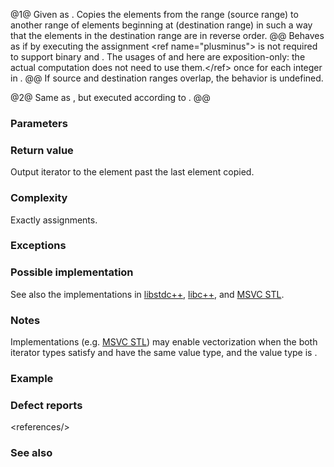 {{cpp/title|reverse_copy}}
{{cpp/algorithm/navbar}}
{{dcl begin}}
{{dcl header|algorithm}}
{{dcl|num=1|notes={{mark constexpr since c++20}}|
template&lt; class BidirIt, class OutputIt &gt;
OutputIt reverse_copy( BidirIt first, BidirIt last,
                       OutputIt d_first );
}}
{{dcl|num=2|since=c++17|
template&lt; class ExecutionPolicy, class BidirIt, class ForwardIt &gt;
ForwardIt reverse_copy( ExecutionPolicy&amp;&amp; policy,
                        BidirIt first, BidirIt last,
                        ForwardIt d_first );
}}
{{dcl end}}

@1@ Given {{mathjax-or|\(\scriptsize N\)|N}} as {{c|std::distance(first, last)}}. Copies the elements from the range {{range|first|last}} (source range) to another range of {{mathjax-or|\(\scriptsize N\)|N}} elements beginning at {{c|d_first}} (destination range) in such a way that the elements in the destination range are in reverse order.
@@ Behaves as if by executing the assignment {{c|1=*(d_first + N - 1 - i) = *(first + i)}}&lt;ref name="plusminus"&gt;{{named req|OutputIterator}} is not required to support binary {{tt|+}} and {{tt|-}}. The usages of {{tt|+}} and {{tt|-}} here are exposition-only: the actual computation does not need to use them.&lt;/ref&gt; once for each integer {{c|i}} in {{range|0|N}}.
@@ If source and destination ranges overlap, the behavior is undefined.

@2@ Same as {{v|1}}, but executed according to {{c|policy}}.
@@ {{cpp/algorithm/parallel overload precondition}}

===Parameters===
{{par begin}}
{{par|first, last|the range of elements to copy}}
{{par|d_first|the beginning of the destination range}}
{{par hreq}}
{{par req named|BidirIt|BidirectionalIterator}}
{{par req named|OutputIt|OutputIterator}}
{{par req named|ForwardIt|ForwardIterator}}
{{par end}}

===Return value===
Output iterator to the element past the last element copied.

===Complexity===
Exactly {{mathjax-or|\(\scriptsize N\)|N}} assignments.

===Exceptions===
{{cpp/algorithm/parallel exceptions reporting behavior|singular=yes}}

===Possible implementation===
See also the implementations in [https://github.com/gcc-mirror/gcc/blob/14d8a5ae472ca5743016f37da2dd4770d83dea21/libstdc%2B%2B-v3/include/bits/stl_algo.h#L1170-L1190 libstdc++], [https://github.com/llvm/llvm-project/tree/134723edd5bf06ff6ec8aca7b87c56e5bd70ccae/libcxx/include/__algorithm/reverse_copy.h libc++], and [https://github.com/microsoft/STL/blob/472161105d596192194d4715ccad307c6c163b4a/stl/inc/algorithm#L4184-L4229 MSVC STL].
{{eq fun|1=
template&lt;class BidirIt, class OutputIt&gt;
constexpr // since C++20
OutputIt reverse_copy(BidirIt first, BidirIt last, OutputIt d_first)
{
    for (; first != last; ++d_first)
        *d_first = *(--last);
    return d_first;
}
}}

===Notes===
Implementations (e.g. [https://github.com/microsoft/STL/blob/main/stl/src/vector_algorithms.cpp MSVC STL]) may enable vectorization when the both iterator types satisfy {{named req|ContiguousIterator}} and have the same value type, and the value type is {{named req|TriviallyCopyable}}.

===Example===
{{example
|code=
#include &lt;algorithm&gt;
#include &lt;iostream&gt;
#include &lt;vector&gt;
 
int main()
{
    auto print = [](const std::vector&lt;int&gt;&amp; v)
    {
        for (const auto&amp; value : v)
            std::cout &lt;&lt; value &lt;&lt; ' ';
        std::cout &lt;&lt; '\n';
    };
    
    std::vector&lt;int&gt; v{1, 2, 3};
    print(v);
    
    std::vector&lt;int&gt; destination(3);
    std::reverse_copy(std::begin(v), std::end(v), std::begin(destination));
    print(destination);
    
    std::reverse_copy(std::rbegin(v), std::rend(v), std::begin(destination));
    print(destination);
}
|output=
1 2 3 
3 2 1 
1 2 3 
}}

===Defect reports===
{{dr list begin}}
{{dr list item|wg=lwg|dr=2074|std=C++98|before=for each {{c|i}}, the assignment was&lt;br&gt;{{c|1=*(d_first + N - i) = *(first + i)}}&lt;ref name="plusminus" /&gt;|after=corrected to&lt;br&gt;{{c|1=*(d_first + N - 1 - i) = *(first + i)}}&lt;ref name="plusminus" /&gt;}}
{{dr list item|wg=lwg|dr=2150|std=C++98|before=only one element was required to be assigned|after=corrected the requirement}}
{{dr list end}}
&lt;references/&gt;

===See also===
{{dsc begin}}
{{dsc inc|cpp/algorithm/dsc reverse}}
{{dsc inc|cpp/algorithm/ranges/dsc reverse_copy}}
{{dsc end}}

{{langlinks|de|es|fr|it|ja|pt|ru|zh}}